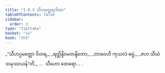 ```yaml
---
title: "1.9.3 သီဟတ္ထေရဂါထာ"
tableOfContents: false
sidebar:
  order: 3
type: "tipitaka"
basket: "su"
book: "th1"
---
```



<DynamicBreadcrumb />

<Division number="83" book="th1" e="ch" v="19" p="20">

<Paragraph number="187" type="verses" book="th1">
_“သီဟပ္ပမတ္တော ဝိဟရ,_  
_ရတ္တိန္ဒိဝမတန္ဒိတော;_  
_ဘာဝေဟိ ကုသလံ ဓမ္မံ,_  
_ဇဟ သီဃံ သမုဿယန်”တိ._  


</Paragraph>
</Division>

<Paragraph number="188" type="center" book="th1">
…  သီဟော ထေရော… .
</Paragraph>